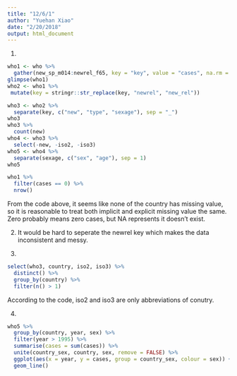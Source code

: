 ```yaml
---
title: "12/6/1"
author: "Yuehan Xiao"
date: "2/20/2018"
output: html_document
---
```


1. 
```r
who1 <- who %>%
  gather(new_sp_m014:newrel_f65, key = "key", value = "cases", na.rm = TRUE)
glimpse(who1)
who2 <- who1 %>%
 mutate(key = stringr::str_replace(key, "newrel", "new_rel"))

who3 <- who2 %>%
  separate(key, c("new", "type", "sexage"), sep = "_")
who3
who3 %>%
  count(new)
who4 <- who3 %>%
  select(-new, -iso2, -iso3)
who5 <- who4 %>%
  separate(sexage, c("sex", "age"), sep = 1)
who5

who1 %>%
  filter(cases == 0) %>%
  nrow()
```
From the code above, it seems like none of the country has missing value, so it is reasonable to treat both implicit and explicit missing value the same. Zero probably means zero cases, but NA represents it doesn't exist. 

2. 
It would be hard to seperate the newrel key which makes the data inconsistent and messy. 

3. 
```r
select(who3, country, iso2, iso3) %>%
  distinct() %>%
  group_by(country) %>%
  filter(n() > 1)
```
According to the code, iso2 and iso3 are only abbreviations of conutry. 

4. 
```r
who5 %>%
  group_by(country, year, sex) %>%
  filter(year > 1995) %>%
  summarise(cases = sum(cases)) %>%
  unite(country_sex, country, sex, remove = FALSE) %>%
  ggplot(aes(x = year, y = cases, group = country_sex, colour = sex)) +
  geom_line()
```